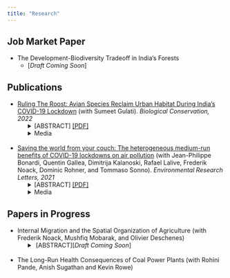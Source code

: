 ```yaml
---
title: "Research"
---
```


## Job Market Paper

* The Development-Biodiversity Tradeoff in India's Forests
    + [*Draft Coming Soon*]


## Publications

* [Ruling The Roost: Avian Species Reclaim Urban Habitat During India's COVID-19 Lockdown](https://www.sciencedirect.com/science/article/pii/S0006320722001501) (with Sumeet Gulati). *Biological Conservation, 2022*
<ul> <li style="list-style-type: none;"> 
<details> <summary>[ABSTRACT] [[PDF]](/pdf/2022_ruling_the_roost.pdf)</summary>
As we retreated to our dwellings in the “anthropause” of spring 2020, were the wildlife sightings in previously crowded spaces a reclamation of habitat, or a mere increase in detection? We leverage an increase in balcony birdwatching, a million eBird entries, and difference-in-difference techniques to test if urban avian species richness rose during India's COVID-19 lockdown. Controlling for effort, birdwatchers in the 20 most populous cities observed a 16% increase in the number of species during lockdown. While human activity stopped overnight, and noise and visual pollution decreased soon after, increased species diversity was observed 1–2 weeks later; evidence that gradual population recovery, not better detection, underlay our results. We find at-risk, and rare, species among those reclaiming cities, implying that reducing human disturbance in urban areas can protect threatened species. Increased species diversity likely derives from a reduction in noise and air pollution associated with the lockdown, implying that urban planners should consider conservation co-benefits of urban policies when designing sustainable cities.
</details>
<details> <summary>Media</summary>
[Nature India](https://www.nature.com/articles/d44151-022-00060-2)
</details>
</li> </ul>
<br>
* [Saving the world from your couch: The heterogeneous medium-run benefits of COVID-19 lockdowns on air pollution](https://iopscience.iop.org/article/10.1088/1748-9326/abee4d) (with Jean-Philippe Bonardi, Quentin Gallea, Dimitrija Kalanoski, Rafael Lalive, Frederik Noack, Dominic Rohner, and Tommaso Sonno). *Environmental Research Letters, 2021*
<ul> <li style="list-style-type: none;"> 
<details> <summary>[ABSTRACT] [[PDF]](/pdf/2021_saving_the_world.pdf)</summary>
In Spring 2020, COVID-19 led to an unprecedented halt in public and economic life across the globe. In an otherwise tragic time, this provides a unique natural experiment to investigate the environmental impact of such a (temporary) 'de-globalization'. Here, we estimate the medium-run impact of a battery of COVID-19 related lockdown measures on air quality across 162 countries, going beyond the existing short-run estimates from a limited number of countries. In doing so, we leverage a new dataset categorizing lockdown measures and tracking their implementation and release, extending to 31 August 2020. We find that domestic and international lockdown measures overall led to a decline in PM2.5 pollution by 45% and 35%, respectively. This substantial impact persists in the medium-run, even as lockdowns are lifted, there is, however, substantial heterogeneity across different types of lockdown measures, different countries, and different sources of pollution. We show that some country trajectories are much more appealing (with fewer COVID-19 casualties, less economic downturn and bigger pollution reductions) than others. Our results have important policy implications and highlight the potential to 'build back better' a sustainable economy where pollution can be curbed in a less economically costly way than during the COVID-19 pandemic.
</details>
<details> <summary>Media</summary>
[UBC Press Release](https://news.ubc.ca/2021/04/06/covid-19-lockdowns-only-reduced-air-pollution-in-some-parts-of-the-world/), [VoxEU](https://voxeu.org/article/pollution-reductions-during-lockdowns-can-teach-us-how-build-back-better), [The Conversation](https://theconversation.com/covid-19-lockdowns-improved-air-quality-in-some-cities-shedding-light-on-how-to-curb-pollution-158356), [I by IMD](https://iby.imd.org/sustainability/stay-home-to-save-the-world-not-so-fast/), [National Post](https://nationalpost.com/pmn/news-pmn/covid-19-lockdowns-improved-air-quality-in-some-cities-shedding-light-on-how-to-curb-pollution), [Global TV](https://globalnews.ca/video/7742442/ubc-study-finds-pollution-did-not-decrease-everywhere-during-pandemic/), [Vancouver is awesome](https://www.vancouverisawesome.com/coronavirus-covid-19-local-news/heres-why-covid-19-lockdowns-only-reduced-air-pollution-in-parts-of-the-world-3607865), [InfoTel](https://infotel.ca/newsitem/canada-saw-30-decrease-in-air-pollution-during-first-wave-lockdown-ubc-study/it82126), [24heures (French)](https://www.24heures.ch/la-pollution-a-baisse-beaucoup-plus-que-lactivite-economique-756413910716), [Radio Canada Internacional (Spanish)](https://www.rcinet.ca/es/2021/04/13/el-confinamiento-no-redujo-la-contaminacion-del-aire-tanto-como-se-esperaba/), [Spice Podcast](https://soundcloud.com/user-244969524-696484203/ubc-study-found-covid-19-lockdowns-only-reduced-air-pollution-in-some-parts-of-the-world)
</details>
</li> </ul>

## Papers in Progress

* Internal Migration and the Spatial Organization of Agriculture (with Frederik Noack, Mushfiq Mobarak, and Olivier Deschenes)
<ul> <li style="list-style-type: none;"> 
<details> <summary>&nbsp;[ABSTRACT][*Draft Coming Soon*]</summary>
This paper documents how agricultural development unfolds in the face of sectoral labour reallocation. We use detailed household panel data from India to estimate the impact of labour out-migration on agricultural investment and production decisions. We leverage distance-weighted destination productivity shocks to isolate exogenous variation in migration incentives. Labour loss reduces agricultural development, measured by capital investment and crop revenue. These effects are driven by large farms with less surplus labour. Our results do not imply that urbanization will threaten food security in India. Instead, we provide evidence of a spatial reorganization of agriculture. Production declines are concentrated in peri-urban areas, but remote households facing high migration costs increase production in response to rising demand and higher prices. Our results are consistent with a two-sector general equilibrium model that decomposes the labour and price effects of labour loss.
</details>
</li> </ul>
<br>
* The Long-Run Health Consequences of Coal Power Plants (with Rohini Pande, Anish Sugathan and Kevin Rowe)